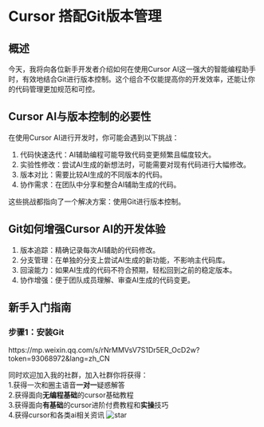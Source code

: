 # Cursor 搭配Git版本管理

## 概述
今天，我将向各位新手开发者介绍如何在使用Cursor AI这一强大的智能编程助手时，有效地结合Git进行版本控制。这个组合不仅能提高你的开发效率，还能让你的代码管理更加规范和可控。

## Cursor AI与版本控制的必要性
在使用Cursor AI进行开发时，你可能会遇到以下挑战：

1. 代码快速迭代：AI辅助编程可能导致代码变更频繁且幅度较大。
2. 实验性修改：尝试AI生成的新想法时，可能需要对现有代码进行大幅修改。
3. 版本对比：需要比较AI生成的不同版本的代码。
4. 协作需求：在团队中分享和整合AI辅助生成的代码。

这些挑战都指向了一个解决方案：使用Git进行版本控制。

## Git如何增强Cursor AI的开发体验
1. 版本追踪：精确记录每次AI辅助的代码修改。
2. 分支管理：在单独的分支上尝试AI生成的新功能，不影响主代码库。
3. 回滚能力：如果AI生成的代码不符合预期，轻松回到之前的稳定版本。
4. 协作增强：便于团队成员理解、审查AI生成的代码变更。


## 新手入门指南
### 步骤1：安装Git

  <Note title="剩余内容，微信公众号查看">
      https://mp.weixin.qq.com/s/rNrMMVsV7S1Dr5ER_OcD2w?token=93068972&lang=zh_CN
   </Note>  

   同时欢迎加入我的社群，加入社群你将获得：<br/>
   1.获得一次和圈主语音**一对一**疑惑解答<br/>
   2.获得面向**无编程基础**的cursor基础教程<br/>
   3.获得面向**有基础**的cursor进阶付费教程和**实操**技巧<br/>
   4.获得cursor和各类ai相关资讯
   ![star](/star.png)


